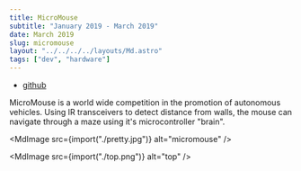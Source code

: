 ```yaml
---
title: MicroMouse
subtitle: "January 2019 - March 2019"
date: March 2019
slug: micromouse
layout: "../../../../layouts/Md.astro"
tags: ["dev", "hardware"]
---
```



- [github](https://github.com/ec965/micromouse_2019)

MicroMouse is a world wide competition in the promotion of autonomous vehicles.
Using IR transceivers to detect distance from walls, the mouse can navigate
through a maze using it's microcontroller "brain".

<MdImage src={import("./pretty.jpg")} alt="micromouse" />

<MdImage src={import("./top.png")} alt="top" />
